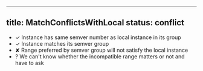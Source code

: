 
---
title: MatchConflictsWithLocal
status: conflict
---

- ✓ Instance has same semver number as local instance in its group
- ✓ Instance matches its semver group
- ✘ Range preferred by semver group will not satisfy the local instance
- ? We can't know whether the incompatible range matters or not and have to ask
